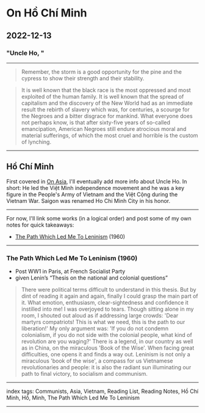 # On Hồ Chí Minh

## 2022-12-13

### "Uncle Ho, "

---

> Remember, the storm is a good opportunity for the pine and the cypress to show their strength and their stability.

> It is well known that the black race is the most oppressed and most exploited of the human family. It is well known that the spread of capitalism and the discovery of the New World had as an immediate result the rebirth of slavery which was, for centuries, a scourge for the Negroes and a bitter disgrace for mankind. What everyone does not perhaps know, is that after sixty-five years of so-called emancipation, American Negroes still endure atrocious moral and material sufferings, of which the most cruel and horrible is the custom of lynching.

---

## Hồ Chí Minh

First covered in [On Asia](/posts/on-asia), I'll eventually add more info about Uncle Ho. In short: He led the Việt Minh independence movement and he was a key figure in the People's Army of Vietnam and the Việt Cộng during the Vietnam War. Saigon was renamed Ho Chi Minh City in his honor.

---

For now, I'll link some works (in a logical order) and post some of my own notes for quick takeaways:
- [The Path Which Led Me To Leninism](https://redsails.org/the-path-which-led-me-to-leninism/) (1960)

---

### The Path Which Led Me To Leninism (1960)

- Post WW1 in Paris, at French Socialist Party
- given Lenin’s “Thesis on the national and colonial questions”
> There were political terms difficult to understand in this thesis. But by dint of reading it again and again, finally I could grasp the main part of it. What emotion, enthusiasm, clear-sightedness and confidence it instilled into me! I was overjoyed to tears. Though sitting alone in my room, I shouted out aloud as if addressing large crowds: 'Dear martyrs compatriots! This is what we need, this is the path to our liberation!'
> My only argument was: 'If you do not condemn colonialism, if you do not side with the colonial people, what kind of revolution are you waging?'
> There is a legend, in our country as well as in China, on the miraculous 'Book of the Wise'. When facing great difficulties, one opens it and finds a way out. Leninism is not only a miraculous 'book of the wise', a compass for us Vietnamese revolutionaries and people: it is also the radiant sun illuminating our path to final victory, to socialism and communism.

---

index tags: Communists, Asia, Vietnam, Reading List, Reading Notes, Hồ Chí Minh, Hồ, Minh, The Path Which Led Me To Leninism

---
